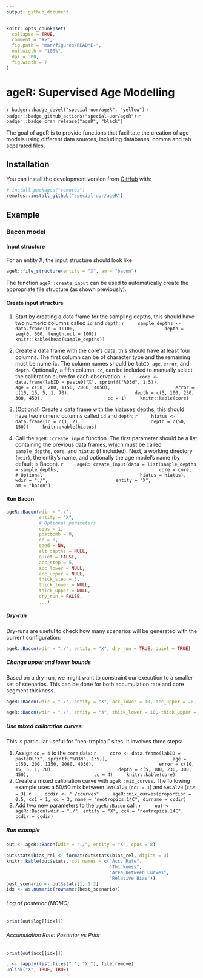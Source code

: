```yaml
---
output: github_document
---
```


<!-- README.md is generated from README.Rmd. Please edit that file -->

```r
knitr::opts_chunk$set(
  collapse = TRUE,
  comment = "#>",
  fig.path = "man/figures/README-",
  out.width = "100%",
  dpi = 300, 
  fig.width = 7
)
```

# ageR: Supervised Age Modelling
<!-- <img src="inst/images/logo.png" alt="logo" align="right" height=200px/> -->

<!-- badges: start -->
<!-- `r badger::badge_code_size("special-uor/ageR")` -->
`r badger::badge_devel("special-uor/ageR", "yellow")`
`r badger::badge_github_actions("special-uor/ageR")`
`r badger::badge_cran_release("ageR", "black")`
<!-- `r badger::badge_codecov("special-uor/ageR", "Q6SYL7AOGR")` -->
<!-- badges: end -->

The goal of ageR is to provide functions that facilitate the creation of age 
models using different data sources, including databases, comma and tab 
separated files.

## Installation

<!-- You can install the released version of ageR from [CRAN](https://CRAN.R-project.org) with: -->

<!-- ``` r -->
<!-- install.packages("ageR") -->
<!-- ``` -->

You can install the development version from 
[GitHub](https://github.com/special-uor/ageR) with:
``` r
# install.packages("remotes")
remotes::install_github("special-uor/ageR")
```

## Example
### Bacon model
#### Input structure
For an entity X, the input structure should look like
```r
ageR::file_structure(entity = "X", am = "bacon")
```

The function `ageR::create_input` can be used to automatically create the 
appropriate file structure (as shown previously).

#### Create input structure
1. Start by creating a data frame for the sampling depths, this should have two 
numeric columns called `id` and `depth`:
    ```r
    sample_depths <- data.frame(id = 1:100,
                                depth = seq(0, 500, length.out = 100))
    knitr::kable(head(sample_depths))
    ```

2. Create a data frame with the core's data, this should have at least four 
columns. The first column can be of character type and the remaining must be
numeric. The column names should be `labID`, `age`, `error`, and `depth`. 
Optionally, a fifth column, `cc`, can be included to manually select the 
calibration curve for each observation.
    ```r
    core <- data.frame(labID = paste0("X", sprintf("%03d", 1:5)),
                       age = c(50, 200, 1150, 2060, 4050),
                       error = c(10, 15, 5, 1, 70),
                       depth = c(5, 100, 230, 300, 450),
                       cc = 1)
    knitr::kable(core)
    ```

3. (Optional) Create a data frame with the hiatuses depths, this should have two
numeric columns called `id` and `depth`:
    ```r
    hiatus <- data.frame(id = c(1, 2),
                         depth = c(50, 150))
    knitr::kable(hiatus)
    ```
  
4. Call the `ageR::create_input` function. The first parameter should be a list
containing the previous data frames, which must be called `sample_depths`, 
`core`, and `hiatus` (if included). 
Next, a working directory (`wdir`), the entity's name, and optionally the age 
model's name (by default is Bacon).
    ```r
    ageR::create_input(data = list(sample_depths = sample_depths, 
                                   core = core,
                                   # Optional
                                   hiatus = hiatus), 
                       wdir = "./", 
                       entity = "X",
                       am = "bacon")
    ```

#### Run Bacon
```r
ageR::Bacon(wdir = "./", 
            entity = "X", 
            # Optional parameters
            cpus = 1,
            postbomb = 0,
            cc = 0,
            seed = NA,
            alt_depths = NULL,
            quiet = FALSE,
            acc_step = 5,
            acc_lower = NULL,
            acc_upper = NULL,
            thick_step = 5,
            thick_lower = NULL,
            thick_upper = NULL,
            dry_run = FALSE,
            ...)
```

##### Dry-run
Dry-runs are useful to check how many scenarios will be generated with the current configuration:
```r
ageR::Bacon(wdir = "./", entity = "X", dry_run = TRUE, quiet = TRUE)
```

##### Change upper and lower bounds
Based on a dry-run, we might want to constraint our execution to a smaller set of scenarios. This can be done for both accumulation rate and core segment thickness.
```r
ageR::Bacon(wdir = "./", entity = "X", acc_lower = 10, acc_upper = 20, dry_run = TRUE, quiet = TRUE)
```

```r
ageR::Bacon(wdir = "./", entity = "X", thick_lower = 10, thick_upper = 30, dry_run = TRUE, quiet = TRUE)
```

##### Use mixed calibration curves
This is particular useful for "neo-tropical" sites. It involves three steps:

1. Assign `cc = 4` to the `core` data:
    ```r
    core <- data.frame(labID = paste0("X", sprintf("%03d", 1:5)),
                       age = c(50, 200, 1150, 2060, 4050),
                       error = c(10, 15, 5, 1, 70),
                       depth = c(5, 100, 230, 300, 450),
                       cc = 4)
    knitr::kable(core)
    ```
2. Create a mixed calibration curve with `ageR::mix_curves`. The following example uses a 50/50 mix between `IntCal20` (`cc1 = 1`) and `SHCal20` (`cc2 = 3`).
    ```r
    ccdir <- "./ccurves"
    ageR::mix_curves(proportion = 0.5, cc1 = 1, cc = 3, name = "neotropics.14C", dirname = ccdir)
    ```
3. Add two new parameters to the `ageR::Bacon` call:
    ```r
    out <- ageR::Bacon(wdir = "./", entity = "X", cc4 = "neotropics.14C", ccdir = ccdir)
    ```

##### Run example
```r
out <- ageR::Bacon(wdir = "./", entity = "X", cpus = 8)
```

```r
out$stats$bias_rel <- format(out$stats$bias_rel, digits = 3)
knitr::kable(out$stats, col.names = c("Acc. Rate", 
                                      "Thickness",
                                      "Area Between Curves",
                                      "Relative Bias"))
best_scenario <- out$stats[1, 1:2]
idx <- as.numeric(rownames(best_scenario))
```
###### Log of posterior (MCMC)
```r
print(out$log[[idx]])
```

###### Accumulation Rate: Posterior vs Prior
```r
print(out$acc[[idx]])
```

```r
. <- lapply(list.files(".", "X_"), file.remove)
unlink("X", TRUE, TRUE)
```
